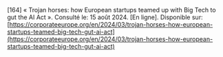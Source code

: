 \[164\]	« Trojan horses: how European startups teamed up with Big Tech to gut the AI Act ». Consulté le: 15 août 2024\. \[En ligne\]. Disponible sur: [https://corporateeurope.org/en/2024/03/trojan-horses-how-european-startups-teamed-big-tech-gut-ai-act](https://corporateeurope.org/en/2024/03/trojan-horses-how-european-startups-teamed-big-tech-gut-ai-act)